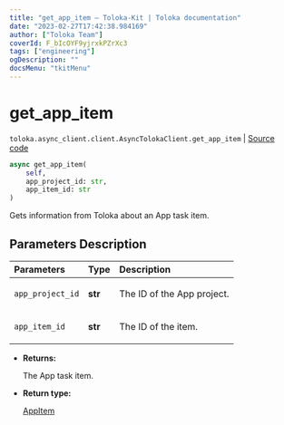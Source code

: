 ```yaml
---
title: "get_app_item — Toloka-Kit | Toloka documentation"
date: "2023-02-27T17:42:38.984169"
author: ["Toloka Team"]
coverId: F_bIcOYF9yjrxkPZrXc3
tags: ["engineering"]
ogDescription: ""
docsMenu: "tkitMenu"
---
```


# get_app_item
`toloka.async_client.client.AsyncTolokaClient.get_app_item` | [Source code](https://github.com/Toloka/toloka-kit/blob/v1.1.4/src/async_client/client.py#L0)

```python
async get_app_item(
    self,
    app_project_id: str,
    app_item_id: str
)
```

Gets information from Toloka about an App task item.

## Parameters Description

| Parameters | Type | Description |
| :----------| :----| :-----------|
`app_project_id`|**str**|<p>The ID of the App project.</p>
`app_item_id`|**str**|<p>The ID of the item.</p>

* **Returns:**

  The App task item.

* **Return type:**

  [AppItem](/docs/toloka-kit/reference/toloka.client.app.AppItem)